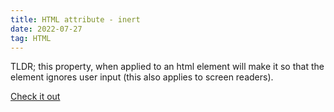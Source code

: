 ```yaml
---
title: HTML attribute - inert
date: 2022-07-27
tag: HTML
---
```


TLDR; this property, when applied to an html element will make it so that the
element ignores user input (this also applies to screen readers).

[ Check it out ](https://developer.mozilla.org/en-US/docs/Web/API/HTMLElement/inert)
